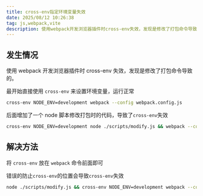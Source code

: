 ```yaml
---
title: cross-env指定环境变量失效
date: 2025/08/12 10:26:38
tag: js,webpack,vite
description: 使用webpack开发浏览器插件时cross-env失效，发现是修改了打包命令导致的
---
```


## 发生情况

使用 webpack 开发浏览器插件时 cross-env 失效，发现是修改了打包命令导致的。

最开始直接使用 `cross-env` 来设置环境变量，运行正常

```bash
cross-env NODE_ENV=development webpack --config webpack.config.js
```

后面增加了一个 node 脚本修改打包时的代码，导致了`cross-env`失效

```bash
cross-env NODE_ENV=development node ./scripts/modify.js && webpack --config webpack.config.js
```

## 解决方法

将 `cross-env` 放在 `webpack` 命令前面即可

错误的防止`cross-env`的位置会导致`cross-env`失效

```bash
node ./scripts/modify.js && cross-env NODE_ENV=development webpack --config webpack.config.js
```
